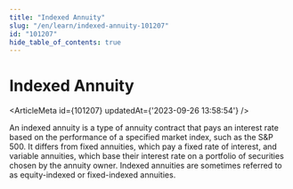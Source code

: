 ```yaml
---
title: "Indexed Annuity"
slug: "/en/learn/indexed-annuity-101207"
id: "101207"
hide_table_of_contents: true
---
```



# Indexed Annuity

<ArticleMeta id={101207} updatedAt={'2023-09-26 13:58:54'} />
<div className='border-solid border-b border-t-0 my-4 border-[var(--ifm-color-gray-300)]' />

An indexed annuity is a type of annuity contract that pays an interest rate based on the performance of a specified market index, such as the S&P 500. It differs from fixed annuities, which pay a fixed rate of interest, and variable annuities, which base their interest rate on a portfolio of securities chosen by the annuity owner. Indexed annuities are sometimes referred to as equity-indexed or fixed-indexed annuities.
